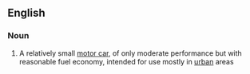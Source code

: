 ==English==

===Noun===
{{wikipedia}}
{{en-noun}}

# {{lb|en|nonstandard|automotive}} A relatively small [[motor car]], of only moderate performance but with reasonable fuel economy, intended for use mostly in [[urban]] areas